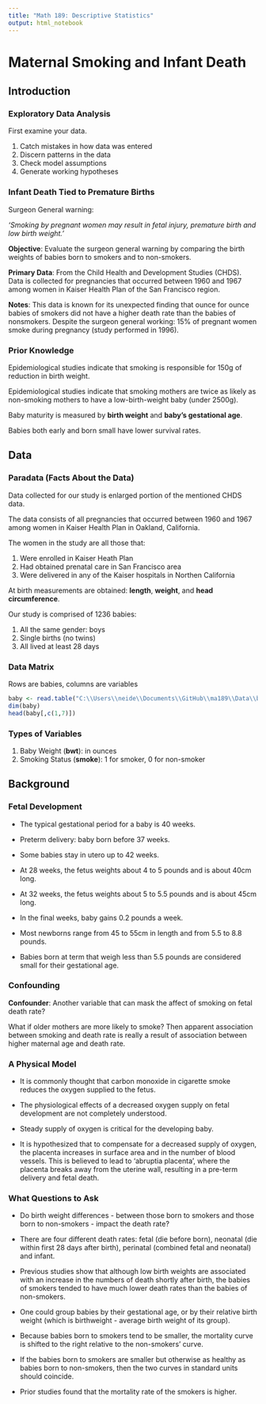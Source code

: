 ```yaml
---
title: "Math 189: Descriptive Statistics"
output: html_notebook
---
```


# Maternal Smoking and Infant Death
 
## Introduction

### Exploratory Data Analysis
First examine your data.

1. Catch mistakes in how data was entered
2. Discern patterns in the data
3. Check model assumptions
4. Generate working hypotheses

### Infant Death Tied to Premature Births
 
Surgeon General warning:

*'Smoking by pregnant women may result in fetal injury, premature birth and
low birth weight.'*

**Objective**: Evaluate the surgeon general warning by comparing the birth weights of
babies born to smokers and to non-smokers.

**Primary Data**: From the Child Health and Development Studies (CHDS).  Data is
collected for pregnancies that occurred between 1960 and 1967 among women in
Kaiser Health Plan of the San Francisco region.

**Notes**: This data is known for its unexpected finding that ounce for ounce babies of
smokers did not have a higher death rate than the babies of nonsmokers. Despite the surgeon general working: 15% of pregnant women smoke during pregnancy (study performed in 1996).


### Prior Knowledge

Epidemiological studies indicate that smoking is responsible for 150g of reduction in birth weight.

Epidemiological studies indicate that smoking mothers are twice as likely as non-smoking mothers to have a low-birth-weight baby (under 2500g).

Baby maturity is measured by **birth weight** and **baby’s gestational age**.

Babies both early and born small have lower survival rates.


## Data

### Paradata (Facts About the Data)

Data collected for our study is enlarged portion of the mentioned CHDS data.

The data consists of all pregnancies that occurred between 1960 and 1967 among women in Kaiser Health Plan in Oakland, California.

The women in the study are all those that:

1. Were enrolled in Kaiser Heath Plan
2. Had obtained prenatal care in San Francisco area
3. Were delivered in any of the Kaiser hospitals in Northen California

At birth measurements are obtained: **length**, **weight**, and **head circumference**.

Our study is comprised of 1236 babies:

1. All the same gender: boys
2. Single births (no twins)
3. All lived at least 28 days

### Data Matrix

Rows are babies, columns are variables

```r
baby <- read.table("C:\\Users\\neide\\Documents\\GitHub\\ma189\\Data\\babies.dat",header=TRUE)
dim(baby)
head(baby[,c(1,7)])
```

### Types of Variables

1. Baby Weight (**bwt**): in ounces
2. Smoking Status (**smoke**): 1 for smoker, 0 for non-smoker

## Background

### Fetal Development

- The typical gestational period for a baby is 40 weeks.

- Preterm delivery: baby born before 37 weeks.

- Some babies stay in utero up to 42 weeks.

- At 28 weeks, the fetus weights about 4 to 5 pounds and is about 40cm long.

- At 32 weeks, the fetus weights about 5 to 5.5 pounds and is about 45cm long.

- In the final weeks, baby gains 0.2 pounds a week.

- Most newborns range from 45 to 55cm in length and from 5.5 to 8.8 pounds.

- Babies born at term that weigh less than 5.5 pounds are considered small for their gestational age.

### Confounding 

**Confounder**: Another variable that can mask the affect of smoking on fetal death rate?

What if older mothers are more likely to smoke?  Then apparent association between smoking and death rate is really a result of association between higher maternal age and death rate.
 
### A Physical Model

- It is commonly thought that carbon monoxide in cigarette smoke reduces the oxygen supplied to the fetus.

- The physiological effects of a decreased oxygen supply on fetal development are not completely understood.

- Steady supply of oxygen is critical for the developing baby.

- It is hypothesized that to compensate for a decreased supply of oxygen, the placenta increases in surface area and in the number of blood vessels. This is believed to lead to 'abruptia placenta', where the placenta breaks away from the uterine wall, resulting in a pre-term delivery and fetal death.

 
### What Questions to Ask

- Do birth weight differences - between those born to smokers and those born to non-smokers - impact the death rate?
 
- There are four different death rates: fetal (die before born), neonatal (die within first 28 days after birth), perinatal (combined fetal and neonatal) and infant.

- Previous studies show that although low birth weights are associated with an increase in the numbers of death shortly after birth, the babies of smokers tended to have much lower death rates than the babies of non-smokers.
 
- One could group babies by their gestational age, or by their relative birth weight (which is birthweight - average birth weight of its group).

- Because babies born to smokers tend to be smaller, the mortality curve is shifted to the right relative to the non-smokers’ curve.

- If the babies born to smokers are smaller but otherwise as healthy as babies born to non-smokers, then the two curves in standard units should coincide.

- Prior studies found that the mortality rate of the smokers is higher.
